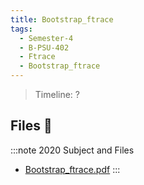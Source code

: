 ```yaml
---
title: Bootstrap_ftrace
tags:
  - Semester-4
  - B-PSU-402
  - Ftrace
  - Bootstrap_ftrace
---
```

> Timeline: ?


## Files 📂

:::note 2020 Subject and Files
- [Bootstrap_ftrace.pdf](https://github.com/Studio-17/Epitech-Subjects/raw/main/Semester-4/B-PSU-402/Ftrace/Bootstrap_ftrace/Bootstrap_ftrace.pdf)
:::
